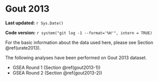 # Gout 2013

**Last updated:** `r Sys.Date()`

**Code version:** `r system("git log -1 --format='%H'", intern = TRUE)`

For the basic information about the data used here, please see Section \@ref(urate2013).

The following analyses have been performed on Gout 2013 dataset.

- GSEA Round 1 (Section \@ref(gout2013-1))
- GSEA Round 2 (Section \@ref(gout2013-2))
